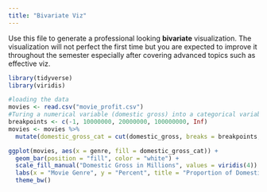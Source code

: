 ```yaml
---
title: "Bivariate Viz"
---
```


Use this file to generate a professional looking **bivariate** visualization.  The visualization will not perfect the first time but you are expected to improve it throughout the semester especially after covering advanced topics such as effective viz.

```r
library(tidyverse)
library(viridis)
```


```r
#loading the data
movies <- read.csv("movie_profit.csv")
#Turing a numerical variable (domestic gross) into a categorical variable for better analysis
breakpoints <- c(-1, 10000000, 20000000, 100000000, Inf)
movies <- movies %>% 
  mutate(domestic_gross_cat = cut(domestic_gross, breaks = breakpoints, labels = c("0-10", "10-20", "20-100", "100+")))
```


```r
ggplot(movies, aes(x = genre, fill = domestic_gross_cat)) +
  geom_bar(position = "fill", color = "white") +
  scale_fill_manual("Domestic Gross in Millions", values = viridis(4)) +
  labs(x = "Movie Genre", y = "Percent", title = "Proportion of Domestic Gross by Genre", caption = "Data from the-numbers.com", alt = "Adventure movies have the highest proportion of movies that gross over 100 million, while drama has the highest proportion of movies that gross under 10 million.") +
  theme_bw()
```



